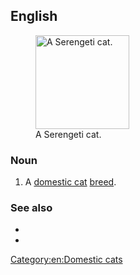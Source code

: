 ==English==
[[File:Serengetimalecat.jpg|thumb|right|150px|A Serengeti cat.]]
===Noun===
{{en-noun|head=[[Serengeti]] [[cat]]}}

# A [[domestic cat]] [[breed]].

===See also===
* {{pedia|Serengeti cat}}
* {{commonslite|Category:Serengeti (cat)}}

[[Category:en:Domestic cats]]